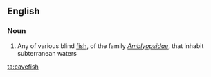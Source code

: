 ==English==

===Noun===
{{wikipedia}}
{{en-noun|es|pl2=cavefish}}

# Any of various blind [[fish]], of the family ''[[Amblyopsidae]]'', that inhabit subterranean waters

[[ta:cavefish]]